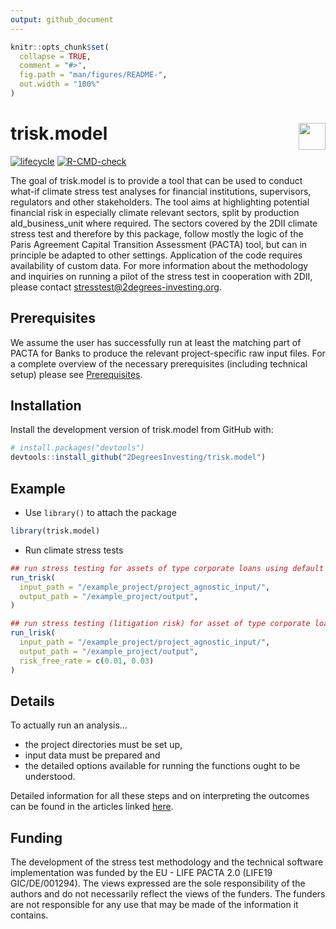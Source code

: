 ```yaml
---
output: github_document 
---
```

<!-- README.md is generated from README.Rmd. Please edit that file -->

```r
knitr::opts_chunk$set(
  collapse = TRUE,
  comment = "#>",
  fig.path = "man/figures/README-",
  out.width = "100%"
)
```

# trisk.model <a href='https://github.com/2DegreesInvesting/trisk.model'><img src='https://imgur.com/A5ASZPE.png' align='right' height='43' /></a>

<!-- badges: start -->
[![lifecycle](https://img.shields.io/badge/lifecycle-experimental-orange.svg)](https://www.tidyverse.org/lifecycle/#experimental)
[![R-CMD-check](https://github.com/2DegreesInvesting/trisk.model/workflows/R-CMD-check/badge.svg)](https://github.com/2DegreesInvesting/trisk.model/actions)
<!-- badges: end -->

The goal of trisk.model is to provide a tool that can be used to
conduct what-if climate stress test analyses for financial institutions,
supervisors, regulators and other stakeholders. The tool aims at highlighting
potential financial risk in especially climate relevant sectors, split by
production ald_business_unit where required. The sectors covered by the 2DII climate
stress test and therefore by this package, follow mostly the logic of the Paris
Agreement Capital Transition Assessment (PACTA) tool, but can in principle be
adapted to other settings. Application of the code requires availability of
custom data. For more information about the methodology and inquiries on running
a pilot of the stress test in cooperation with 2DII, please contact
<stresstest@2degrees-investing.org>.

## Prerequisites

We assume the user has successfully run at least the matching part of PACTA for Banks to produce the relevant project-specific raw input files. For a complete overview of the necessary prerequisites (including technical setup) please see [Prerequisites](https://2degreesinvesting.github.io/trisk.model/articles/articles/00-prerequisites.html).

## Installation

Install the development version of trisk.model from GitHub with:

```r
# install.packages("devtools")
devtools::install_github("2DegreesInvesting/trisk.model")
```

## Example
* Use `library()` to attach the package
```r
library(trisk.model)
```

* Run climate stress tests
```r
## run stress testing for assets of type corporate loans using default parameters
run_trisk(
  input_path = "/example_project/project_agnostic_input/",
  output_path = "/example_project/output",
)

## run stress testing (litigation risk) for asset of type corporate loans using various risk_free_rates to analyse sensitivities
run_lrisk(
  input_path = "/example_project/project_agnostic_input/",
  output_path = "/example_project/output",
  risk_free_rate = c(0.01, 0.03)
)
```

## Details

To actually run an analysis...

* the project directories must be set up,
* input data must be prepared and
* the detailed options available for running the functions ought to be understood.

Detailed information for all these steps and on interpreting the outcomes can be
found in the articles linked [here](https://2degreesinvesting.github.io/trisk.model/articles/).

## Funding
The development of the stress test methodology and the technical software
implementation was funded by the EU - LIFE PACTA 2.0 (LIFE19 GIC/DE/001294). The
views expressed are the sole responsibility of the authors and do not
necessarily reflect the views of the funders. The funders are not responsible
for any use that may be made of the information it contains.
